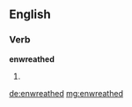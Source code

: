 ==English==

===Verb===
'''enwreathed'''

# {{past of|[[enwreathe]]}}

[[de:enwreathed]]
[[mg:enwreathed]]